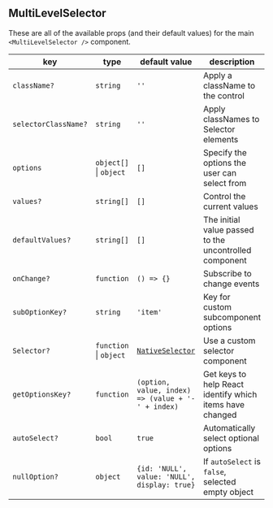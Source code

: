 ## MultiLevelSelector

These are all of the available props (and their default values) for the main `<MultiLevelSelector />` component.

|key|type|default value|description|
|---|---|---|---|
| `className?` | `string` | `''` | Apply a className to the control |
| `selectorClassName?` | `string` | `''` | Apply classNames to Selector elements |
| `options` | `object[]` &#124; `object` | `[]` | Specify the options the user can select from |
| `values?` | `string[]` | `[]` | Control the current values |
| `defaultValues?` | `string[]` | `[]` | The initial value passed to the uncontrolled component |
| `onChange?` | `function` | `() => {}` | Subscribe to change events |
| `subOptionKey?` | `string` | `'item'` | Key for custom subcomponent options |
| `Selector?` | `function` &#124; `object` | [`NativeSelector`](./src/NativeSelector/index.jsx) | Use a custom selector component |
| `getOptionsKey?` | `function` | `(option, value, index) => (value + '-' + index)` | Get keys to help React identify which items have changed |
| `autoSelect?` | `bool` | `true` | Automatically select optional options  |
| `nullOption?` | `object` | `{id: 'NULL', value: 'NULL', display: true}` | If `autoSelect` is `false`, selected empty object |
